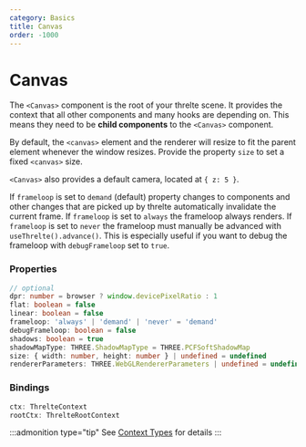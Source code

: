 ```yaml
---
category: Basics
title: Canvas
order: -1000
---
```


# Canvas

The `<Canvas>` component is the root of your threlte scene. It provides the context that all other components and many hooks are depending on. This means they need to be **child components** to the `<Canvas>` component.

By default, the `<canvas>` element and the renderer will resize to fit the parent element whenever the window resizes. Provide the property `size` to set a fixed `<canvas>` size.

`<Canvas>` also provides a default camera, located at `{ z: 5 }`.

If `frameloop` is set to `demand` (default) property changes to components and other changes that are picked up by threlte automatically invalidate the current frame.
If `frameloop` is set to `always` the frameloop always renders.
If `frameloop` is set to `never` the frameloop must manually be advanced with `useThrelte().advance()`. This is especially useful if you want to debug the frameloop with `debugFrameloop` set to `true`.

### Properties

```ts
// optional
dpr: number = browser ? window.devicePixelRatio : 1
flat: boolean = false
linear: boolean = false
frameloop: 'always' | 'demand' | 'never' = 'demand'
debugFrameloop: boolean = false
shadows: boolean = true
shadowMapType: THREE.ShadowMapType = THREE.PCFSoftShadowMap
size: { width: number, height: number } | undefined = undefined
rendererParameters: THREE.WebGLRendererParameters | undefined = undefined
```

### Bindings

```ts
ctx: ThrelteContext
rootCtx: ThrelteRootContext
```

:::admonition type="tip"
See [Context Types](/types#context-types) for details
:::
